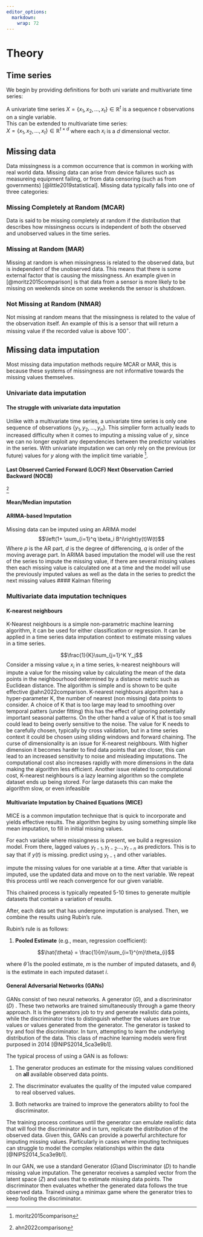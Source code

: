 ```yaml
---
editor_options: 
  markdown: 
    wrap: 72
---
```


# Theory

## Time series

\textbf{Missing at random. This basically means that the missingness in the data is not imformative}

We begin by providing definitions for both uni variate and multivariate
time series:

A univariate time series $X = \{x_1, x_2, ..., x_t\} \in \mathbb{R}^t$
is a sequence $t$ observations on a single variable.\
This can be extended to multivariate time series:\
$X = \{x_1, x_2, ..., x_t\}\in \mathbb{R}^{t\times d}$ where each $x_i$
is a $d$ dimensional vector.

## Missing data

\todo[inline]{remove the subsubsection numbers later}

Data missingness is a common occurrence that is common in working with
real world data. Missing data can arise from device failures such as
measureing equipment failing, or from data censoring (such as from
governments) [@little2019statistical]. Missing data typically falls into
one of three categories:

### Missing Completely at Random (MCAR)

Data is said to be missing completely at random if the distribution that
describes how missingness occurs is independent of both the observed and
unobserved values in the time series.

### Missing at Random (MAR)

Missing at random is when missingness is related to the observed data,
but is independent of the unobserved data. This means that there is some
external factor that is causing the missingness. An example given in
[@moritz2015comparison] is that data from a sensor is more likely to be
missing on weekends since on some weekends the sensor is shutdown.

### Not Missing at Random (NMAR)

Not missing at random means that the missingness is related to the value
of the observation itself. An example of this is a sensor that will
return a missing value if the recorded value is above 100$^\circ$.

\todo{Come back and include probability notation}

## Missing data imputation

Most missing data imputation methods require MCAR or MAR, this is
because these systems of missingness are not informative towards the
missing values themselves. \todo[inline]{Can extend this writeup later.}

\todo{Idea is to start with the most basic techniques, then more the more advanced ones}

### Univariate data imputation

#### The struggle with univariate data imputation

Unlike with a multivariate time series, a univariate time series is only
one sequence of observations $\{y_1, y_2, ..., y_n\}$. This simplier
form actually leads to increased difficulty when it comes to imputing a
missing value of $y$, since we can no longer exploit any dependencies
between the predictor variables in the series. With univariate
imputation we can only rely on the previous (or future) values for $y$
along with the implicit time variable [^1].

[^1]: moritz2015comparison

#### Last Observed Carried Forward (LOCF) Next Observation Carried Backward (NOCB)

[^2]

[^2]: ahn2022comparison

#### Mean/Median imputation

#### ARIMA-based Imputation

Missing data can be imputed using an ARIMA model
$$\left(1+ \sum_{i=1}^q \beta_i B^i\right)y(t)W(t)$$ Where $p$ is the AR
part, $d$ is the degree of differencing, $q$ is order of the moving
average part. In ARIMA based imputation the model will use the rest of
the series to impute the missing value, if there are several missing
values then each missing value is calculated one at a time and the model
will use the previously imputed values as well as the data in the series
to predict the next missing values \#### Kalman filtering

### Multivariate data imputation techniques

#### K-nearest neighbours

K-Nearest neighbours is a simple non-parametric machine learning
algorithm, it can be used for either classification or regression. It
can be applied in a time series data imputation context to estimate
missing values in a time series.

$$\frac{1}{K}\sum_{j=1}^K Y_j$$ Consider a missing value $x_i$ in a time
series, k-nearest neighbours will impute a value for the missing value
by calculating the mean of the data points in the neighbourhood
determined by a distance metric such as Euclidean distance. The
algorithm is simple and is shown to be quite effective
@ahn2022comparison. K-nearest neighbours algorithm has a hyper-parameter
K, the number of nearest (non missing) data points to consider. A choice
of K that is too large may lead to smoothing over temporal patters
(under fitting) this has the effect of ignoring potentially important
seasonal patterns. On the other hand a value of K that is too small
could lead to being overly sensitive to the noise. The value for K needs
to be carefully chosen, typically by cross validation, but in a time
series context it could be chosen using sliding windows and forward
chaining. The curse of dimensionality is an issue for K-nearest
neighbours. With higher dimension it becomes harder to find data points
that are closer, this can lead to an increased sensitivity to noise and
misleading imputations. The computational cost also increases rapidly
with more dimensions in the data making the algorithm less efficient.
Another issue related to computational cost, K-nearest neighbours is a
lazy learning algorithm so the complete dataset ends up being stored.
For large datasets this can make the algorithm slow, or even infeasible

\todo{Come back to this section later}

#### Multivariate Imputation by Chained Equations (MICE)

MICE is a common imputation technique that is quick to incorporate and
yields effective results. The algorithm begins by using something simple
like mean imputation, to fill in initial missing values.

For each variable where missingness is present, we build a regression
model. From there, lagged values ${y_{t-1}, y_{t-2}...,y_{t-n}}$ as
predictors. This is to say that if ${y(t)}$ is missing. predict using
$y_{t-1}$ and other variables.

impute the missing values for one variable at a time. After that
variable is imputed, use the updated data and move on to the next
variable. We repeat this process until we reach convergence for our
given variable.

This chained process is typically repeated 5-10 times to generate
multiple datasets that contain a variation of results.

After, each data set that has undergone imputation is analysed. Then, we
combine the results using Rubin's rule.

Rubin's rule is as follows:

1.  **Pooled Estimate** (e.g., mean, regression coefficient):

    $$\hat{\theta} = \frac{1}{m}\sum_{i=1}^{m}\theta_{i}$$

where $\hat{\theta}$ is the pooled estimate, $m$ is the number of
imputed datasets, and $\theta_i$ is the estimate in each imputed dataset
$i$.

#### General Adversarial Networks (GANs)

GANs consist of two neural networks. A generator $(G)$, and a
discriminator $(D)$ . These two networks are trained simultaneously
through a game theory approach. It is the generators job to try and
generate realistic data points, while the discriminator tries to
distinguish whether the values are true values or values generated from
the generator. The generator is tasked to try and fool the
discriminator. In turn, attempting to learn the underlying distribution
of the data. This class of machine learning models were first purposed
in 2014 [@NIPS2014_5ca3e9b1].

The typical process of using a GAN is as follows:

1)  The generator produces an estimate for the missing values
    conditioned on **all** available observed data points.

2)  The discriminator evaluates the quality of the imputed value
    compared to real observed values.

3)  Both networks are trained to improve the generators ability to fool
    the discriminator.

The training process continues until the generator can emulate realistic
data that will fool the discriminator and in turn, replicate the
distribution of the observed data. Given this, GANs can provide a
powerful architecture for imputing missing values. Particularly in cases
where imputing techniques can struggle to model the complex
relationships within the data [@NIPS2014_5ca3e9b1].

\begin{figure}[h]
\centering
\includegraphics[width=\textwidth]{graphs/gan_architecture.png}


\caption{Structure of our GAN for TS imputation}
\label{fig:Structure_of_gan}  % Corrected spelling
\end{figure}

In our GAN, we use a standard Generator $(G)$and Discriminator $(D)$ to
handle missing value imputation. The generator receives a sampled vector
from the latent space $(Z)$ and uses that to estimate missing data
points. The discriminator then evaluates whether the generated data
follows the true observed data. Trained using a minimax game where the
generator tries to keep fooling the discriminator.
